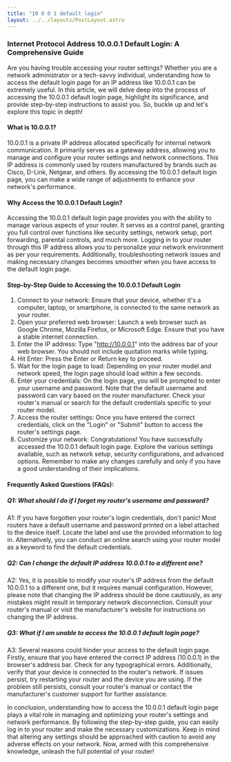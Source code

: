 ```yaml
---
title: "10 0 0 1 default login"
layout: ../../layouts/PostLayout.astro
---
```

### Internet Protocol Address 10.0.0.1 Default Login: A Comprehensive Guide

Are you having trouble accessing your router settings? Whether you are a network administrator or a tech-savvy individual, understanding how to access the default login page for an IP address like 10.0.0.1 can be extremely useful. In this article, we will delve deep into the process of accessing the 10.0.0.1 default login page, highlight its significance, and provide step-by-step instructions to assist you. So, buckle up and let's explore this topic in depth!

#### What is 10.0.0.1?
10.0.0.1 is a private IP address allocated specifically for internal network communication. It primarily serves as a gateway address, allowing you to manage and configure your router settings and network connections. This IP address is commonly used by routers manufactured by brands such as Cisco, D-Link, Netgear, and others. By accessing the 10.0.0.1 default login page, you can make a wide range of adjustments to enhance your network's performance.

#### Why Access the 10.0.0.1 Default Login?
Accessing the 10.0.0.1 default login page provides you with the ability to manage various aspects of your router. It serves as a control panel, granting you full control over functions like security settings, network setup, port forwarding, parental controls, and much more. Logging in to your router through this IP address allows you to personalize your network environment as per your requirements. Additionally, troubleshooting network issues and making necessary changes becomes smoother when you have access to the default login page.

#### Step-by-Step Guide to Accessing the 10.0.0.1 Default Login
1. Connect to your network: Ensure that your device, whether it's a computer, laptop, or smartphone, is connected to the same network as your router.
2. Open your preferred web browser: Launch a web browser such as Google Chrome, Mozilla Firefox, or Microsoft Edge. Ensure that you have a stable internet connection.
3. Enter the IP address: Type "http://10.0.0.1" into the address bar of your web browser. You should not include quotation marks while typing.
4. Hit Enter: Press the Enter or Return key to proceed.
5. Wait for the login page to load: Depending on your router model and network speed, the login page should load within a few seconds.
6. Enter your credentials: On the login page, you will be prompted to enter your username and password. Note that the default username and password can vary based on the router manufacturer. Check your router's manual or search for the default credentials specific to your router model.
7. Access the router settings: Once you have entered the correct credentials, click on the "Login" or "Submit" button to access the router's settings page.
8. Customize your network: Congratulations! You have successfully accessed the 10.0.0.1 default login page. Explore the various settings available, such as network setup, security configurations, and advanced options. Remember to make any changes carefully and only if you have a good understanding of their implications.

#### Frequently Asked Questions (FAQs):
##### Q1: What should I do if I forget my router's username and password?
A1: If you have forgotten your router's login credentials, don't panic! Most routers have a default username and password printed on a label attached to the device itself. Locate the label and use the provided information to log in. Alternatively, you can conduct an online search using your router model as a keyword to find the default credentials.

##### Q2: Can I change the default IP address 10.0.0.1 to a different one?
A2: Yes, it is possible to modify your router's IP address from the default 10.0.0.1 to a different one, but it requires manual configuration. However, please note that changing the IP address should be done cautiously, as any mistakes might result in temporary network disconnection. Consult your router's manual or visit the manufacturer's website for instructions on changing the IP address.

##### Q3: What if I am unable to access the 10.0.0.1 default login page?
A3: Several reasons could hinder your access to the default login page. Firstly, ensure that you have entered the correct IP address (10.0.0.1) in the browser's address bar. Check for any typographical errors. Additionally, verify that your device is connected to the router's network. If issues persist, try restarting your router and the device you are using. If the problem still persists, consult your router's manual or contact the manufacturer's customer support for further assistance.

In conclusion, understanding how to access the 10.0.0.1 default login page plays a vital role in managing and optimizing your router's settings and network performance. By following the step-by-step guide, you can easily log in to your router and make the necessary customizations. Keep in mind that altering any settings should be approached with caution to avoid any adverse effects on your network. Now, armed with this comprehensive knowledge, unleash the full potential of your router!